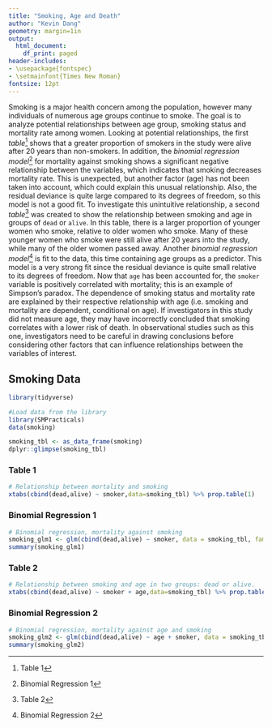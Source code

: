 ---
title: "Smoking, Age and Death"
author: "Kevin Dang"
geometry: margin=1in
output:
  html_document:
    df_print: paged
header-includes:
- \usepackage{fontspec}
- \setmainfont{Times New Roman}
fontsize: 12pt
---

Smoking is a major health concern among the population, however many individuals of numerous age groups continue to smoke. The goal is to analyze potential relationships between age group, smoking status and mortality rate among women.
Looking at potential relationships, the first *table*[^6] shows that a greater proportion of smokers in the study were alive after 20 years than non-smokers. In addition, the *binomial regression model*[^7] for mortality against smoking shows a significant negative relationship between the variables, which indicates that smoking decreases mortality rate. This is unexpected, but another factor (age) has not been taken into account, which could explain this unusual relationship. Also, the residual deviance is quite large compared to its degrees of freedom, so this model is not a good fit.
To investigate this unintuitive relationship, a second *table*[^8] was created to show the relationship between smoking and age in groups of `dead` or `alive`. In this table, there is a larger proportion of younger women who smoke, relative to older women who smoke. Many of these younger women who smoke were still alive after 20 years into the study, while many of the older women passed away.
Another *binomial regression model*[^9] is fit to the data, this time containing age groups as a predictor. This model is a very strong fit since the residual deviance is quite small relative to its degrees of freedom. Now that `age` has been accounted for, the `smoker` variable is positively correlated with mortality; this is an example of Simpson's paradox. The dependence of smoking status and mortality rate are explained by their respective relationship with age (i.e. smoking and mortality are dependent, conditional on age). 
If investigators in this study did not measure age, they may have incorrectly concluded that smoking correlates with a lower risk of death. In observational studies such as this one, investigators need to be careful in drawing conclusions before considering other factors that can influence relationships between the variables of interest.

[^6]: Table 1
[^7]: Binomial Regression 1
[^8]: Table 2
[^9]: Binomial Regression 2

\newpage

## Smoking Data
```{r smoking-1, echo=FALSE, message=FALSE, warning=FALSE}

library(tidyverse)

#Load data from the library
library(SMPracticals)
data(smoking)

smoking_tbl <- as_data_frame(smoking)
dplyr::glimpse(smoking_tbl)

```

### Table 1
```{r smoking-2, echo=FALSE, message=FALSE, warning=FALSE}

# Relationship between mortality and smoking
xtabs(cbind(dead,alive) ~ smoker,data=smoking_tbl) %>% prop.table(1)

```

### Binomial Regression 1
```{r smoking-3, echo=FALSE, message=FALSE, warning=FALSE}

# Binomial regression, mortality against smoking
smoking_glm1 <- glm(cbind(dead,alive) ~ smoker, data = smoking_tbl, family = binomial)
summary(smoking_glm1)

```

### Table 2
```{r smoking-4, echo=FALSE, message=FALSE, warning=FALSE}

# Relationship between smoking and age in two groups: dead or alive.
xtabs(cbind(dead,alive) ~ smoker + age,data=smoking_tbl) %>% prop.table(2)

```


### Binomial Regression 2
```{r smoking-5, echo=FALSE, message=FALSE, warning=FALSE}

# Binomial regression, mortality against age and smoking
smoking_glm2 <- glm(cbind(dead,alive) ~ age + smoker, data = smoking_tbl, family = binomial)
summary(smoking_glm2)

```


